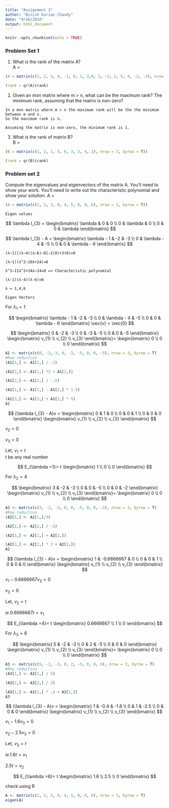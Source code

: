 ```yaml
---
title: "Assignment 3"
author: "Binish Kurian Chandy"
date: "9/16/2018"
output: html_document
---
```


```r
knitr::opts_chunk$set(echo = TRUE)
```

### Problem Set 1
(1) What is the rank of the matrix A?   
A = 
```r
(A = matrix(c(1, 2, 3, 4, -1, 0, 1, 3,0, 1, -2, 1, 5, 4, -2, -3), nrow = 4, byrow = T))
```
```r
(rank = qr(A)$rank)
```

(2) Given an mxn matrix where m > n, what can be the maximum rank? The minimum
rank, assuming that the matrix is non-zero?
```
In a mxn matris where m > n the maximum rank will be the the minimum between m and n. 
So the maximum rank is n.

Assuming the matrix is non-zero, the minimum rank is 1.
```

(3) What is the rank of matrix B?  
B = 
```r
(B = matrix(c(1, 2, 1, 3, 6, 3, 2, 4, 2), nrow = 3, byrow = T))
```
```r
(rank = qr(B)$rank)
```

### Problem set 2

Compute the eigenvalues and eigenvectors of the matrix A. You'll need to show your
work. You'll need to write out the characteristic polynomial and show your solution.
A = 
```r
(A = matrix(c(1, 2, 3, 0, 4, 5, 0, 0, 6), nrow = 3, byrow = T))
```

```
Eigen values
```
$$
\lambda I_{3} =
\begin{bmatrix}
\lambda & 0 & 0 \\
0 & \lambda & 0 \\
0 & 0 & \lambda
\end{bmatrix}
$$

$$
\lambda I_{3} - A =
\begin{bmatrix}
\lambda - 1 & -2 & -3 \\
0 & \lambda - 4 & -5 \\
0 & 0 & \lambda - 6
\end{bmatrix}
$$

```
(λ−1)[(λ−4)(λ−6)−0]−2(0)+3(0)=0 

(λ−1)(λ^2−10λ+24)=0

λ^3−11λ^2+34λ−24=0 => Characteristic polynomial

(λ-1)(λ-4)(λ-6)=0

λ = 1,4,6
```

```
Eigen Vectors
```

For $\lambda_{1} = 1$

$$
\begin{bmatrix}
\lambda - 1 & -2 & -3 \\
0 & \lambda - 4 & -5 \\
0 & 0 & \lambda - 6
\end{bmatrix}
\vec{v} = \vec{0}
$$

$$
\begin{bmatrix}
0 & -2 & -3 \\
0 & -3 & -5 \\
0 & 0 & -5
\end{bmatrix}
\begin{bmatrix}
v_{1} \\
v_{2} \\
v_{3}
\end{bmatrix}=
\begin{bmatrix}
0 \\
0 \\
0
\end{bmatrix}
$$

```r
A1 <- matrix(c(0, -2,-3, 0, -3, -5, 0, 0, -5), nrow = 3, byrow = T)
#Row reduction 
(A1[1,] <- A1[1,] / -2)

(A1[2,] <- A1[1,] *3 + A1[2,])

(A1[2,] <- A1[2,] / -.5)

(A1[1,] <- A1[1,] - A1[2,] * 1.5)

(A1[3,] <- A1[3,] + A1[2,] * 5)
A1
```

$$
(\lambda I_{3} - A)v = 
\begin{bmatrix}
0 & 1 & 0 \\
0 & 0 & 1  \\
0 & 0 & 0 
\end{bmatrix}
\begin{bmatrix}
v_{1} \\
v_{2} \\
v_{3}
\end{bmatrix}
$$

$v_{2} = 0$

$v_{3} = 0$

Let, $v_{1} = t$   
t be any real number

$$
E_{\lambda =1}= t
\begin{bmatrix}
1 \\
0 \\
0
\end{bmatrix}
$$

For $\lambda_{2} = 4$

$$
\begin{bmatrix}
3 & -2 & -3 \\
0 & 0 & -5 \\
0 & 0 & -2
\end{bmatrix}
\begin{bmatrix}
v_{1} \\
v_{2} \\
v_{3}
\end{bmatrix}=
\begin{bmatrix}
0 \\
0 \\
0
\end{bmatrix}
$$

```r
A2 <- matrix(c(3, -2, -3, 0, 0, -5, 0, 0, -2), nrow = 3, byrow = T)
#Row reduction
(A2[1,] <- A2[1,]/3)

(A2[2,] <- A2[2,] / -5)

(A2[1,] <- A2[1,] + A2[2,]) 

(A2[3,] <- A2[2,] * 2 + A2[3,])
A2
```

$$
(\lambda I_{3} - A)v = 
\begin{bmatrix}
1 & -0.6666667 & 0 \\
0 & 0 & 1 \\
0 & 0 & 0 
\end{bmatrix}
\begin{bmatrix}
v_{1} \\
v_{2} \\
v_{3}
\end{bmatrix}
$$

$v_{1} - 0.6666667v_{2} = 0$

$v_{3} = 0$

Let, $v_{2} =t$

$ie. 0.6666667t = v_{1}$

$$
E_{\lambda =4}= t
\begin{bmatrix}
0.6666667 \\
1 \\
0
\end{bmatrix}
$$

For $\lambda_{3} = 6$

$$
\begin{bmatrix}
5 & -2 & -3 \\
0 & 2 & -5 \\
0 & 0 & 0
\end{bmatrix}
\begin{bmatrix}
v_{1} \\
v_{2} \\
v_{3}
\end{bmatrix}=
\begin{bmatrix}
0 \\
0 \\
0
\end{bmatrix}
$$

```r
A3 <- matrix(c(5, -2, -3, 0, 2, -5, 0, 0, 0), nrow = 3, byrow = T)
#Row reduction
(A3[1,] <- A3[1,] / 5)

(A3[2,] <- A3[2,] / 2)

(A3[1,] <- A3[2,] * .4 + A3[1,])
A3
```

$$
(\lambda I_{3} - A)v = 
\begin{bmatrix}
1 & -0.4 & -1.6 \\
0 & 1 & -2.5 \\
0 & 0 & 0 
\end{bmatrix}
\begin{bmatrix}
v_{1} \\
v_{2} \\
v_{3}
\end{bmatrix}
$$

$v_{1} - 1.6v_{3} = 0$

$v_{2} - 2.5v_{3}= 0$

Let, $v_{3} =t$

$ie. 1.6t = v_{1}$

$2.5t = v_{2}$

$$
E_{\lambda =6}= t
\begin{bmatrix}
1.6 \\
2.5 \\
0
\end{bmatrix}
$$

check using R

```r
A <- matrix(c(1, 2, 3, 0, 4, 5, 0, 0, 6), nrow = 3, byrow = T)
eigen(A)
```